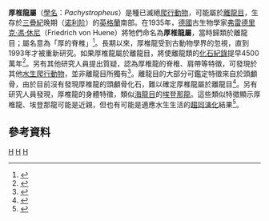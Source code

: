 {{Automatic taxobox
| taxon = Pachystropheus
| fossil_range = {{fossil_range|诺利阶}}
| image = 
| image_caption = 
| authority = [[弗雷德里克·馮·休尼|von Huene]], 1935
| type_species = '''雷提庫斯厚椎龍<br>''Pachystropheus rhaeticus'''''
| type_species_authority = von Huene, 1935 
}}

'''厚椎龍屬'''（[[學名|學名]]：''Pachystropheus''）是種已滅絕[[爬行動物|爬行動物]]，可能屬於[[離龍目|離龍目]]，生存於[[三疊紀|三疊紀]]晚期（[[诺利阶|诺利阶]]）的[[英格蘭|英格蘭]]南部。在1935年，[[德國|德國]]古生物學家[[弗雷德里克·馮·休尼|弗雷德里克·馮·休尼]]（Friedrich von Huene）將牠們命名為'''厚椎龍屬'''，當時歸類於離龍目；屬名意為「厚的脊椎」<ref name=FVH35>{{cite journal |last=von Huene |first=Friedrich |year=1935 |title=Ein Rhynchocephale aus dem Rhat (Pachystropheus   n. g.) |journal=Neües Jahrbuch fur Mineralogie, Geologie und Palaontologie |volume=74 |pages=441–447 |language=de }}</ref>。長期以來，厚椎龍受到古動物學界的忽視，直到1993年才被重新研究。如果厚椎龍屬於離龍目，將使離龍類的[[化石紀錄|化石紀錄]]提早4500萬年<ref name=SG93>{{cite journal |last=Storrs |first=G.W. |coauthors=and Gower, D.J. |year=1993 |title=The earliest possible choristodere (Diapsida) and gaps in the fossil record of semi-aquatic reptiles |journal=Journal of the Geological Society |volume=150 |issue=6 |pages=1103–1107 |doi=10.1144/gsjgs.150.6.1103 }}</ref>。另有其他研究人員提出質疑，認為厚椎龍的脊椎、肩帶等特徵，可發現於其他[[水生爬行動物|水生爬行動物]]，並非離龍目所獨有<ref>{{cite journal |author=Ryoko Matsumoto, Shigeru Suzuki, Khisigjav Tsogtbaatar and Susan E. Evans |year=2009 |title=New material of the enigmatic reptile ''Khurendukhosaurus'' (Diapsida: Choristodera) from Mongolia |journal=Naturwissenschaften |volume=96 |issue=2 |pages=233–242 |doi=10.1007/s00114-008-0469-6 }}</ref>。離龍目的大部分可鑑定特徵來自於頭顱骨，由於目前沒有發現厚椎龍的頭顱骨化石，難以確定厚椎龍屬於離龍目<ref>{{cite journal |author=Ryoko Matsumoto and Susan E. Evans |year=2010 |title=Choristoderes and the freshwater assemblages of Laurasia |journal=Journal of Iberian Geology |volume=36 |issue=2 |pages=253–274 |url=http://revistas.ucm.es/index.php/JIGE/article/view/JIGE1010220253A |access-date=2012-12-18 |archive-date=2020-08-25 |archive-url=https://web.archive.org/web/20200825033247/https://revistas.ucm.es/index.php/JIGE/article/view/JIGE1010220253A |dead-url=no }}</ref>。另有研究人員發現，厚椎龍的身體特徵，類似[[海龍目|海龍目]]的[[埃登那龍|埃登那龍]]。這些類似特徵顯示厚椎龍、埃登那龍可能是近親，但也有可能是適應水生生活的[[趨同演化|趨同演化]]結果<ref>{{cite journal |author=Silvio Renesto |year=2005 |title=A possible find of ''Endennasaurus'' (Reptilia, Thalattosauria) with a comparison between ''Endennasaurus'' and ''Pachystropheus'' |journal=Neues Jahrbuch für Geologie und Paläontologie - Monatshefte |volume=Jg. 2005 |issue=2 |pages=118–128 }}</ref>。

==參考資料==
{{Reflist}}
{{離龍目}}
{{Taxonbar}}

[[Category:1935年描述的分类群|H]]
[[Category:離龍目|H]]
[[Category:三疊紀爬行動物|H]]